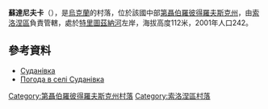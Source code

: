 {{coord|48|4|22|N|34|42|45|E|scale:30000_region:UA|display=title}}

'''蘇達尼夫卡'''（{{lang-uk|Суданівка}}），是[[烏克蘭|烏克蘭]]的村落，位於該國中部[[第聶伯羅彼得羅夫斯克州|第聶伯羅彼得羅夫斯克州]]，由[[索洛涅區|索洛涅區]]負責管轄，處於[[特里圖茲納河|特里圖茲納河]]左岸，海拔高度112米，2001年人口242。

==參考資料==
* [http://gska2.rada.gov.ua/pls/z7502/A005?rdat1=06.12.2007&rf7571=6449 Суданівка]{{Dead link|date=2018年6月 |bot=InternetArchiveBot |fix-attempted=no }}
* [http://weather.in.ua/ua/dnepropetrovskaja/25486 Погода в селі Суданівка] {{Wayback|url=http://weather.in.ua/ua/dnepropetrovskaja/25486 |date=20200805022754 }}

{{DEFAULTSORT:Суданівка}}
[[Category:第聶伯羅彼得羅夫斯克州村落|Category:第聶伯羅彼得羅夫斯克州村落]]
[[Category:索洛涅區村落|Category:索洛涅區村落]]


{{Dnipropetrovsk-geo-stub}}